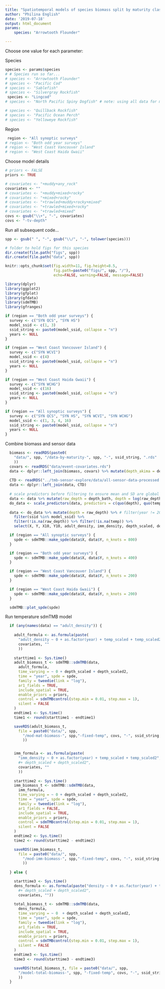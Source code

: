 ```yaml
---
title: "Spatiotemporal models of species biomass split by maturity class"
author: "Philina English"
date: '2019-07-18'
output: html_document
params: 
    species: "Arrowtooth Flounder"

---
```


Choose one value for each parameter:

Species
```r
species <- params$species
# # Species run so far...
# species <- "Arrowtooth Flounder"
# species <- "Pacific Cod"
# species <- "Sablefish"
# species <- "Silvergray Rockfish"
 species <- "Lingcod"
# species <- "North Pacific Spiny Dogfish" # note: using all data for maturity thresholds

# species <- "Quillback Rockfish"
# species <- "Pacific Ocean Perch"
# species <- "Yelloweye Rockfish"
```

Region 
```r
 region <- "All synoptic surveys"
# region <- "Both odd year surveys"
# region <- "West Coast Vancouver Island"
# region <- "West Coast Haida Gwaii"
```

Choose model details
```r
# priors <- FALSE
priors <- TRUE

# covariates <- "+muddy+any_rock"
covariates <- ""
# covariates <- "+muddy+mixed+rocky"
# covariates <- "+mixed+rocky"
# covariates <- "+trawled+muddy+rocky+mixed"
# covariates <- "+trawled+mixed+rocky"
# covariates <- "+trawled+mixed"
covs <- gsub("\\+", "-", covariates)
covs <- "-tv-depth"
```


Run all subsequent code...
```r
spp <- gsub(" ", "-", gsub("\\/", "-", tolower(species)))

# folder to hold figs for this species
dir.create(file.path("figs", spp))
dir.create(file.path("data", spp))

knitr::opts_chunk$set(fig.width=11, fig.height=8.5, 
                      fig.path=paste0("figs/", spp, "/"),
                      echo=FALSE, warning=FALSE, message=FALSE)
```

```r
library(dplyr)
library(ggplot2)
library(gfplot)
library(gfdata)
library(sdmTMB)
library(gfranges)

if (region == "Both odd year surveys") {
  survey <- c("SYN QCS", "SYN HS")
  model_ssid <- c(1, 3)
  ssid_string <- paste0(model_ssid, collapse = "n")
  years <- NULL
}

if (region == "West Coast Vancouver Island") {
  survey <- c("SYN WCVI")
  model_ssid <- c(4)
  ssid_string <- paste0(model_ssid, collapse = "n")
  years <- NULL
}

if (region == "West Coast Haida Gwaii") {
  survey <- c("SYN WCHG")
  model_ssid <- c(16)
  ssid_string <- paste0(model_ssid, collapse = "n")
  years <- NULL
}

if (region == "All synoptic surveys") {
  survey <- c("SYN QCS", "SYN HS", "SYN WCVI", "SYN WCHG")
  model_ssid <- c(1, 3, 4, 16)
  ssid_string <- paste0(model_ssid, collapse = "n")
  years <- NULL
}
```

Combine biomass and sensor data
```r
  biomass <- readRDS(paste0(
    "data/", spp, "/data-by-maturity-", spp, "-", ssid_string, ".rds"
    ))
  covars <- readRDS("data/event-covariates.rds")
  data <- dplyr::left_join(biomass, covars) %>% mutate(depth_akima = depth) %>% select(-depth)
  
  CTD <- readRDS("../tmb-sensor-explore/data/all-sensor-data-processed.rds")
  data <- dplyr::left_join(data, CTD) 
  
  # scale predictors before filtering to ensure mean and SD are global
  data <- data %>% mutate(raw_depth = depth_bath, depth = log(raw_depth), temp = temperature_c) 
  do_data <- scale_predictors(data, predictors = c(quo(depth), quo(temp), quo(do_mlpl)))
       
  data <- do_data %>% mutate(depth = raw_depth) %>% # filter(year != 2016) %>% 
    filter(ssid %in% model_ssid) %>% 
    filter(!is.na(raw_depth)) %>% filter(!is.na(temp)) %>%
    select(X, Y, X10, Y10, adult_density, imm_density, depth_scaled, depth_scaled2, temp_scaled, temp_scaled2, depth_mean, depth_sd, temp_mean, temp_sd, trawled, any_rock, muddy, sandy, year, ssid, fishing_event_id, depth, temp)  
```

```r
  if (region == "All synoptic surveys") {
    spde <- sdmTMB::make_spde(data$X, data$Y, n_knots = 800)
  }

  if (region == "Both odd year surveys") {
    spde <- sdmTMB::make_spde(data$X, data$Y, n_knots = 400)
  }

  if (region == "West Coast Vancouver Island") {
    spde <- sdmTMB::make_spde(data$X, data$Y, n_knots = 200)
  }

  if (region == "West Coast Haida Gwaii") {
    spde <- sdmTMB::make_spde(data$X, data$Y, n_knots = 200)
  }

  sdmTMB::plot_spde(spde)
```


Run temperature sdmTMB model
```r
  if (any(names(data) == "adult_density")) {
    
    adult_formula <- as.formula(paste(
      "adult_density ~ 0 + as.factor(year) + temp_scaled + temp_scaled2", 
      covariates, ""
      ))
    
    starttime1 <- Sys.time()
    adult_biomass_t <- sdmTMB::sdmTMB(data,
      adult_formula,
      time_varying = ~ 0 + depth_scaled + depth_scaled2,
      time = "year", spde = spde,
      family = tweedie(link = "log"),
      ar1_fields = TRUE,
      include_spatial = TRUE,
      enable_priors = priors,
      control = sdmTMBcontrol(step.min = 0.01, step.max = 1),
      silent = FALSE
    )
    endtime1 <- Sys.time()
    time1 <- round(starttime1 - endtime1)

    saveRDS(adult_biomass_t, 
      file = paste0("data/", spp, 
        "/mod-mat-biomass-", spp,"-fixed-temp", covs, "-", ssid_string, "-prior-", priors, ".rds"
        ))


    imm_formula <- as.formula(paste(
      "imm_density ~ 0 + as.factor(year) + temp_scaled + temp_scaled2", 
      #+ depth_scaled + depth_scaled2", 
      covariates, ""
      ))
    
    starttime2 <- Sys.time()
    imm_biomass_t <- sdmTMB::sdmTMB(data, 
      imm_formula,
      time_varying = ~ 0 + depth_scaled + depth_scaled2,
      time = "year", spde = spde,
      family = tweedie(link = "log"),
      ar1_fields = FALSE,
      include_spatial = TRUE,
      enable_priors = priors,
      control = sdmTMBcontrol(step.min = 0.01, step.max = 1),
      silent = FALSE
    )
    endtime2 <- Sys.time()
    time2 <- round(starttime2 - endtime2)

    saveRDS(imm_biomass_t, 
      file = paste0("data/", spp, 
        "/mod-imm-biomass-", spp,"-fixed-temp", covs, "-", ssid_string, "-prior-", priors, ".rds"
        ))
    
  } else {

    starttime3 <- Sys.time()
    dens_formula <- as.formula(paste("density ~ 0 + as.factor(year) + temp_scaled + temp_scaled2", 
      #+ depth_scaled + depth_scaled2", 
      covariates, ""))
    
    total_biomass_t <- sdmTMB::sdmTMB(data,
      dens_formula,
      time_varying = ~ 0  + depth_scaled + depth_scaled2,
      time = "year", spde = spde,
      family = tweedie(link = "log"),
      ar1_fields = TRUE,
      include_spatial = TRUE,
      enable_priors = priors,
      control = sdmTMBcontrol(step.min = 0.01, step.max = 1),
      silent = FALSE
    )
    endtime3 <- Sys.time()
    time3 <- round(starttime3 - endtime3)

    saveRDS(total_biomass_t, file = paste0("data/", spp, 
      "/model-total-biomass-", spp, "-fixed-temp", covs, "-", ssid_string, "-prior-", priors, ".rds"
      ))
  }
```

